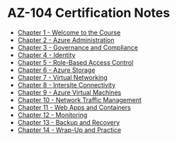 # AZ-104 Certification Notes
* [Chapter 1 - Welcome to the Course](/posts/azure/az-104/cert-notes/chapter1/chapter1-about-the-exam)
* [Chapter 2 - Azure Administration](/posts/azure/az-104/cert-notes/chapter2/chapter2-understanding-azure-resource-manager)
* [Chapter 3 - Governance and Compliance](/posts/azure/az-104/cert-notes/chapter3/chapter3-managing-subscriptions)
* [Chapter 4 - Identity](/posts/azure/az-104/cert-notes/chapter4/chapter4-introduction-to-section)
* [Chapter 5 - Role-Based Access Control](/posts/azure/az-104/cert-notes/chapter5/chapter5-understanding-in-azure)
* [Chapter 6 - Azure Storage](/posts/azure/az-104/cert-notes/chapter6/chapter6-understanding-storage-accounts)
* [Chapter 7 - Virtual Networking](/posts/azure/az-104/cert-notes/chapter7/chapter7-conceptualizing-virtual-networks)
* [Chapter 8 - Intersite Connectivity](/posts/azure/az-104/cert-notes/chapter8/chapter8-configuring-azure-vnet-peering)
* [Chapter 9 - Azure Virtual Machines](/posts/azure/az-104/cert-notes/chapter9/chapter9-creating-and-managing-virtual-machines-part1)
* [Chapter 10 - Network Traffic Management](/posts/azure/az-104/cert-notes/chapter10/chapter10-introducing-azure-load-balancer)
* [Chapter 11 - Web Apps and Containers](/posts/azure/az-104/cert-notes/chapter11/chapter11-creating-an-app-service-plan)
* [Chapter 12 - Monitoring](/posts/azure/az-104/cert-notes/chapter12/chapter12-using-azure-monitor)
* [Chapter 13 - Backup and Recovery](/posts/azure/az-104/cert-notes/chapter13/chapter13-understanding-disaster-recovery)
* [Chapter 14 - Wrap-Up and Practice](/posts/azure/az-104/cert-notes/chapter14/chapter14-practice-exam)